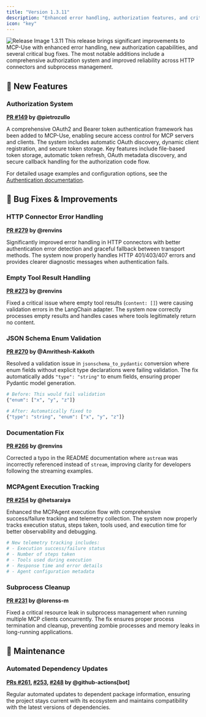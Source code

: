 ```yaml
---
title: "Version 1.3.11"
description: "Enhanced error handling, authorization features, and critical bug fixes"
icon: "key"
---
```


![Release Image 1.3.11](/images/Release1.3.11.png)
This release brings significant improvements to MCP-Use with enhanced error handling, new authorization capabilities, and several critical bug fixes. The most notable additions include a comprehensive authorization system and improved reliability across HTTP connectors and subprocess management.

## 🚀 New Features

### Authorization System
**[PR #149](https://github.com/pietrozullo/mcp-use/pull/149) by @pietrozullo**

A comprehensive OAuth2 and Bearer token authentication framework has been added to MCP-Use, enabling secure access control for MCP servers and clients. The system includes automatic OAuth discovery, dynamic client registration, and secure token storage. Key features include file-based token storage, automatic token refresh, OAuth metadata discovery, and secure callback handling for the authorization code flow.

For detailed usage examples and configuration options, see the [Authentication documentation](/python/client/authentication).

## 🐛 Bug Fixes & Improvements

### HTTP Connector Error Handling
**[PR #279](https://github.com/pietrozullo/mcp-use/pull/279) by @renvins**

Significantly improved error handling in HTTP connectors with better authentication error detection and graceful fallback between transport methods. The system now properly handles HTTP 401/403/407 errors and provides clearer diagnostic messages when authentication fails.

### Empty Tool Result Handling
**[PR #273](https://github.com/pietrozullo/mcp-use/pull/273) by @renvins**

Fixed a critical issue where empty tool results (`content: []`) were causing validation errors in the LangChain adapter. The system now correctly processes empty results and handles cases where tools legitimately return no content.

### JSON Schema Enum Validation
**[PR #270](https://github.com/pietrozullo/mcp-use/pull/270) by @Amrithesh-Kakkoth**

Resolved a validation issue in `jsonschema_to_pydantic` conversion where enum fields without explicit type declarations were failing validation. The fix automatically adds `"type": "string"` to enum fields, ensuring proper Pydantic model generation.

```python
# Before: This would fail validation
{"enum": ["x", "y", "z"]}

# After: Automatically fixed to
{"type": "string", "enum": ["x", "y", "z"]}
```

### Documentation Fix
**[PR #266](https://github.com/pietrozullo/mcp-use/pull/266) by @renvins**

Corrected a typo in the README documentation where `astream` was incorrectly referenced instead of `stream`, improving clarity for developers following the streaming examples.

### MCPAgent Execution Tracking
**[PR #254](https://github.com/pietrozullo/mcp-use/pull/254) by @hetsaraiya**

Enhanced the MCPAgent execution flow with comprehensive success/failure tracking and telemetry collection. The system now properly tracks execution status, steps taken, tools used, and execution time for better observability and debugging.

```python
# New telemetry tracking includes:
# - Execution success/failure status
# - Number of steps taken
# - Tools used during execution
# - Response time and error details
# - Agent configuration metadata
```

### Subprocess Cleanup
**[PR #231](https://github.com/pietrozullo/mcp-use/pull/231) by @lorenss-m**

Fixed a critical resource leak in subprocess management when running multiple MCP clients concurrently. The fix ensures proper process termination and cleanup, preventing zombie processes and memory leaks in long-running applications.

## 🔧 Maintenance

### Automated Dependency Updates
**[PRs #261](https://github.com/pietrozullo/mcp-use/pull/261), [#253](https://github.com/pietrozullo/mcp-use/pull/253), [#248](https://github.com/pietrozullo/mcp-use/pull/248) by @github-actions[bot]**

Regular automated updates to dependent package information, ensuring the project stays current with its ecosystem and maintains compatibility with the latest versions of dependencies.
